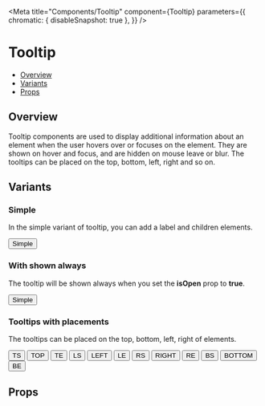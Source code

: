 
<Meta
  title="Components/Tooltip"
  component={Tooltip}
  parameters={{
    chromatic: { disableSnapshot: true },
  }}
/>

<!--- Component template -->


<!--- Component documentation -->

# Tooltip

- [Overview](#overview)
- [Variants](#variants)
- [Props](#props)

## Overview

Tooltip components are used to display additional information about an element when the user hovers over or focuses on the element. They are shown on hover and focus, and are hidden on mouse leave or blur. The tooltips can be placed on the top, bottom, left, right and so on.

## Variants

### Simple

In the simple variant of tooltip, you can add a label and children elements.

<Canvas>
  <Story name="Simple">
    <Tooltip label="text">
      <Button css={{ width: 80 }} variant="secondary" size="sm">
        Simple
      </Button>
    </Tooltip>
  </Story>
</Canvas>

### With shown always

The tooltip will be shown always when you set the <b>isOpen</b> prop to <b>true</b>.

<Canvas>
  <Story name="Shown always">
    <Tooltip label="text" placement="top" isOpen={true}>
      <Button css={{ width: 80 }} variant="secondary" size="sm">
        Simple
      </Button>
    </Tooltip>
  </Story>
</Canvas>

### Tooltips with placements

The tooltips can be placed on the top, bottom, left, right of elements.

<Canvas>
  <Story name="With placements">
    <Box>
      <Flex
        css={{
          ml: 100,
          mb: 20,
          maxWidth: 'fit-content',
          justifyContent: 'space-between',
          gap: 20,
        }}>
        <Tooltip label="text" placement="top-start">
          <Button css={{ width: 80 }} variant="secondary" size="sm">
            TS
          </Button>
        </Tooltip>
        <Tooltip label="text" placement="top">
          <Button css={{ width: 80 }} variant="secondary" size="sm">
            TOP
          </Button>
        </Tooltip>
        <Tooltip label="text" placement="top-end">
          <Button css={{ width: 80 }} variant="secondary" size="sm">
            TE
          </Button>
        </Tooltip>
      </Flex>
      <Flex css={{ justifyContent: 'space-between' }}>
        <Flex
          css={{
            width: 100,
            flexDirection: 'column',
            justifyContent: 'space-between',
            gap: 20,
          }}>
          <Tooltip label="text" placement="left-start">
            <Button css={{ width: 80 }} variant="secondary" size="sm">
              LS
            </Button>
          </Tooltip>
          <Tooltip label="text" placement="left">
            <Button css={{ width: 80 }} variant="secondary" size="sm">
              LEFT
            </Button>
          </Tooltip>
          <Tooltip label="text" placement="left-end">
            <Button css={{ width: 80 }} variant="secondary" size="sm">
              LE
            </Button>
          </Tooltip>
        </Flex>
        <Flex
          css={{
            ml: 300,
            width: 100,
            flexDirection: 'column',
            justifyContent: 'space-between',
            gap: 20,
          }}>
          <Tooltip label="text" placement="right-start">
            <Button css={{ width: 80 }} variant="secondary" size="sm">
              RS
            </Button>
          </Tooltip>
          <Tooltip label="text" placement="right">
            <Button css={{ width: 80 }} variant="secondary" size="sm">
              RIGHT
            </Button>
          </Tooltip>
          <Tooltip label="text" placement="right-end">
            <Button css={{ width: 80 }} variant="secondary" size="sm">
              RE
            </Button>
          </Tooltip>
        </Flex>
      </Flex>
      <Flex
        css={{
          ml: 100,
          mt: 20,
          maxWidth: 'fit-content',
          justifyContent: 'space-between',
          gap: 20,
        }}>
        <Tooltip label="text" placement="bottom-start">
          <Button css={{ width: 80 }} variant="secondary" size="sm">
            BS
          </Button>
        </Tooltip>
        <Tooltip label="text" placement="bottom">
          <Button css={{ width: 80 }} variant="secondary" size="sm">
            BOTTOM
          </Button>
        </Tooltip>
        <Tooltip label="text" placement="bottom-end">
          <Button css={{ width: 80 }} variant="secondary" size="sm">
            BE
          </Button>
        </Tooltip>
      </Flex>
    </Box>
  </Story>
</Canvas>

## Props

<ArgsTable of={Tooltip} />
